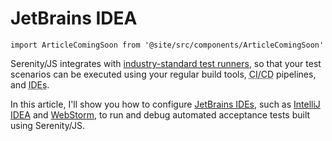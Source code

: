 # JetBrains IDEA

```mdx-code-block
import ArticleComingSoon from '@site/src/components/ArticleComingSoon'
```

Serenity/JS integrates with [industry-standard test runners](/handbook/test-runners/), so that your test scenarios can be executed
using your regular build tools, <abbr title="Continuous Integration and Delivery">CI/CD</abbr> pipelines, and <abbr title="Integrated Development Environments">IDEs</abbr>.

In this article, I'll show you how to configure [JetBrains IDEs](https://www.jetbrains.com/),
such as [IntelliJ IDEA](https://www.jetbrains.com/idea/) and [WebStorm](https://www.jetbrains.com/webstorm/),
to run and debug automated acceptance tests built using Serenity/JS.

<ArticleComingSoon />

